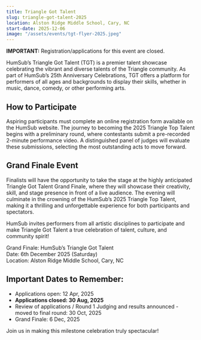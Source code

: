 ```yaml
---
title: Triangle Got Talent
slug: triangle-got-talent-2025
location: Alston Ridge Middle School, Cary, NC
start-date: 2025-12-06
image: "/assets/events/tgt-flyer-2025.jpeg"
---
```


**IMPORTANT:** Registration/applications for this event are closed.

HumSub’s Triangle Got Talent (TGT) is a premier talent showcase celebrating the vibrant and diverse talents of the Triangle community. As part of HumSub’s 25th Anniversary Celebrations, TGT offers a platform for performers of all ages and backgrounds to display their skills, whether in music, dance, comedy, or other performing arts.

## How to Participate

Aspiring participants must complete an online registration form available on the HumSub website. The journey to becoming the 2025 Triangle Top Talent begins with a preliminary round, where contestants submit a pre-recorded 2-minute performance video. A distinguished panel of judges will evaluate these submissions, selecting the most outstanding acts to move forward.

## Grand Finale Event

Finalists will have the opportunity to take the stage at the highly anticipated Triangle Got Talent Grand Finale, where they will showcase their creativity, skill, and stage presence in front of a live audience. The evening will culminate in the crowning of the HumSub’s 2025 Triangle Top Talent, making it a thrilling and unforgettable experience for both participants and spectators.

HumSub invites performers from all artistic disciplines to participate and make Triangle Got Talent a true celebration of talent, culture, and community spirit!

Grand Finale: HumSub’s Triangle Got Talent  
Date: 6th December 2025 (Saturday)  
Location: Alston Ridge Middle School, Cary, NC 

## Important Dates to Remember:  
- Applications open: 12 Apr, 2025  
- **Applications closed: 30 Aug, 2025**  
- Review of applications / Round 1 Judging and results announced - moved to final round: 30 Oct, 2025  
- Grand Finale: 6 Dec, 2025 

Join us in making this milestone celebration truly spectacular!